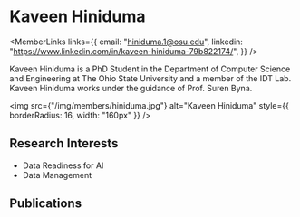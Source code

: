 
# Kaveen Hiniduma

<div style={{display: 'flex', flexDirection: 'row'}}>

<div style={{flex: 1, display: 'flex', flexDirection: 'column'}}>

<MemberLinks
  links={{
    email: "hiniduma.1@osu.edu",
    linkedin: "https://www.linkedin.com/in/kaveen-hiniduma-79b822174/",
  }}
/>

Kaveen Hiniduma is a PhD Student in the Department of Computer Science and Engineering at The Ohio State University and a member of the IDT Lab. Kaveen Hiniduma works under the guidance of Prof. Suren Byna.

</div>

<div style={{paddingLeft: 32}}>

<img
  src={"/img/members/hiniduma.jpg"}
  alt="Kaveen Hiniduma"
  style={{ borderRadius: 16, width: "160px" }}
/>

</div>

</div>

## Research Interests

- Data Readiness for AI
- Data Management

## Publications

<MemberPublications authorShortName="K. Hiniduma" />
